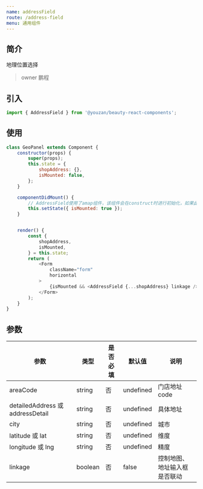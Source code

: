 ```yaml
---
name: addressField
route: /address-field
menu: 通用组件
---
```



## 简介 

地理位置选择

> owner 鹏程

## 引入
```js
import { AddressField } from '@youzan/beauty-react-components';
```

## 使用
```js
class GeoPanel extends Component {
    constructor(props) {
        super(props);
        this.state = {
            shopAddress: {},
            isMounted: false,
        };
    }

    componentDidMount() {
        // AddressField使用了amap组件，该组件会在construct时进行初始化，如果此时组件未挂载，则无法渲染，所以加此判断
        this.setState({ isMounted: true });
    }


    render() {
        const {
            shopAddress,
            isMounted,
        } = this.state;
        return (
            <Form
                className="form"
                horizontal
            >
                {isMounted && <AddressField {...shopAddress} linkage />}
            </Form>
        );
    }
}
```

<AddressField />

## 参数

| 参数 | 类型 | 是否必填 | 默认值 | 说明
|------|------|------|------|------|
| areaCode | string | 否 | undefined | 门店地址code |
| detailedAddress 或 addressDetail | string | 否 | undefined | 具体地址 |
| city | string | 否 | undefined | 城市 |
| latitude 或 lat | string | 否 | undefined | 维度 |
| longitude 或 lng | string | 否 | undefined | 精度 |
| linkage | boolean | 否 | false | 控制地图、地址输入框是否联动 |
